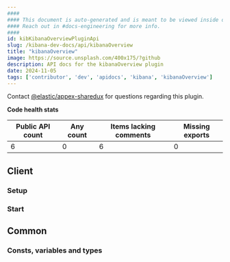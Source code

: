 ```yaml
---
####
#### This document is auto-generated and is meant to be viewed inside our experimental, new docs system.
#### Reach out in #docs-engineering for more info.
####
id: kibKibanaOverviewPluginApi
slug: /kibana-dev-docs/api/kibanaOverview
title: "kibanaOverview"
image: https://source.unsplash.com/400x175/?github
description: API docs for the kibanaOverview plugin
date: 2024-11-05
tags: ['contributor', 'dev', 'apidocs', 'kibana', 'kibanaOverview']
---
```




Contact [@elastic/appex-sharedux](https://github.com/orgs/elastic/teams/appex-sharedux) for questions regarding this plugin.

**Code health stats**

| Public API count  | Any count | Items lacking comments | Missing exports |
|-------------------|-----------|------------------------|-----------------|
| 6 | 0 | 6 | 0 |

## Client

### Setup
<DocDefinitionList data={[kibanaOverviewObj.client.setup]}/>

### Start
<DocDefinitionList data={[kibanaOverviewObj.client.start]}/>

## Common

### Consts, variables and types
<DocDefinitionList data={kibanaOverviewObj.common.misc}/>

